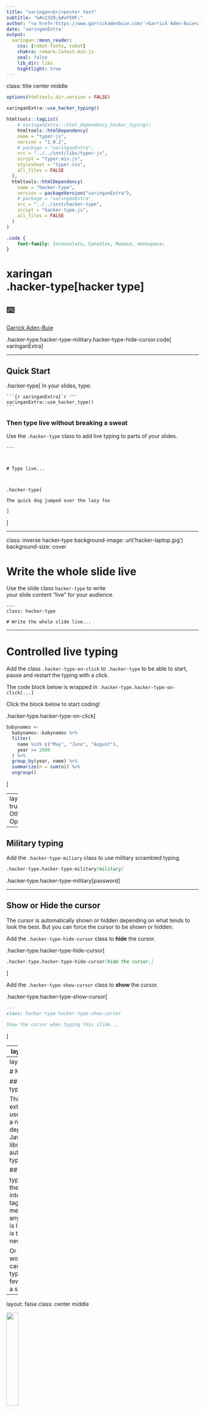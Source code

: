 ```yaml
---
title: "xaringan<br/>poster text"
subtitle: "&#x2328;&#xFE0F;"
author: "<a href='https://www.garrickadenbuie.com/'>Garrick Aden-Buie<a>"
date: 'xaringanExtra'
output:
  xaringan::moon_reader:
    css: [robot-fonts, robot]
    chakra: remark-latest.min.js
    seal: false
    lib_dir: libs
    hightlight: true
---
```


class: title center middle

```r
options(htmltools.dir.version = FALSE)
```

```r
xaringanExtra::use_hacker_typing()
```

```r
htmltools::tagList(
	# xaringanExtra:::html_dependency_hacker_typing()
	htmltools::htmlDependency(
    name = "typer-js",
    version = "1.0.2",
    # package = "xaringanExtra",
    src = "../../inst/libs/typer-js",
    script = "typer.min.js",
    stylesheet = "typer.css",
    all_files = FALSE
  ),
  htmltools::htmlDependency(
    name = "hacker-type",
    version = packageVersion("xaringanExtra"),
    # package = "xaringanExtra",
    src = "../../inst/hacker-type",
    script = "hacker-type.js",
    all_files = FALSE
  )
)
```

```css
.code {
	font-family: Inconsolata, Consolas, Monaco, monospace;
}
```

# xaringan<br>.hacker-type[hacker type]

## &#x2328;&#xFE0F;

[Garrick Aden-Buie](https://www.garrickadenbuie.com)

.hacker-type.hacker-type-military.hacker-type-hide-cursor.code[
xaringanExtra
]

---

## Quick Start

.hacker-type[
In your slides, type:

````
```{r xaringanExtra}`r ''`
xaringanExtra::use_hacker_type()
```
````

### Then type live without breaking a sweat

Use the `.hacker-type` class to add live typing to parts of your slides.

<pre><code>---<br>
<br>
# Type live...<br>
<br>
.hacker-type&zwj;[<br>
The quick dog jumped over the lazy fox<br>
]</code></pre>
]

---

class: inverse hacker-type
background-image: url('hacker-laptop.jpg')
background-size: cover

<!-- background image source: https://unsplash.com/photos/FXFz-sW0uwo -->

# Write the whole slide live

Use the slide class `hacker-type` to write  
your slide content "live" for your audience.

```
---
class: hacker-type

# Write the whole slide live...
```


---

# Controlled live typing

Add the class `.hacker-type-on-click`
to `.hacker-type`
to be able to start, pause and restart the typing
with a click.

The code block below is wrapped in `.hacker-type.hacker-type-on-click[...]`

Click the block below to start coding!

.hacker-type.hacker-type-on-click[
```r
babynames <-
  babynames::babynames %>%
  filter(
  	name %in% c("May", "June", "August"),
  	year >= 2000
  ) %>%
  group_by(year, name) %>%
  summarize(n = sum(n)) %>%
  ungroup()
```
]

---
layout: true
# Other Options

---

## Military typing

Add the `.hacker-type-miliary` class to use military scrambled typing.

```md
.hacker-type.hacker-type-military[military]
```

.hacker-type.hacker-type-military[password]

---

## Show or Hide the cursor

The cursor is automatically shown or hidden 
depending on what tends to look the best.
But you can force the cursor to be shown or hidden:

Add the `.hacker-type-hide-cursor` class to **hide** the cursor.

.hacker-type.hacker-type-hide-cursor[
```md
.hacker-type.hacker-type-hide-cursor[hide the cursor.]
```
]

Add the `.hacker-type-show-cursor` class to **show** the cursor.

.hacker-type.hacker-type-show-cursor[
```md
---
class: hacker-type hacker-type-show-cursor

Show the cursor when typing this slide...
```
]




---
layout: false

# Speed

## Fast

.hacker-type.hacker-type-fast[Add `.hacker-type-fast[]` for fast typing]

## Normal

.hacker-type.hacker-type-normal[Add `.hacker-type-normal[]` for normal typing (or don't add anything)]

## Slow

.hacker-type.hacker-type-slow[Add `.hacker-type-slow[]`  for slower typing]

---
layout: false

# Notes

## .hacker-type[typer.js]

This extension uses [typer.js](https://github.com/qodesmith/typer),
a nice, low-dependency JavaScript library for automatic typing.

## Details

typer.js does the typing into a `<div>` tag, 
which means that anything that is live typed
is typed on a new line.

Or in other words, 
you can't live type just a few words in a sentence.

---
layout: false
class: center middle

<img src="https://github.githubassets.com/images/modules/logos_page/GitHub-Mark.png" width="25%" />

### <span class="hacker-type" style="color:#0051BA;">[gadenbuie/xaringanExtra](https://github.com/gadenbuie/xaringanExtra)</span>

```js
class HackerTyper {
  constructor() {
    this.typers = this.findHackerTypers(document.querySelector('.remark-slides-area'))
		this.typers.forEach(el => this.prepareHacker(el))
		this.hasSlideListener = false
		this.runCurrentSlideTypers()
  }
  
  randId() {
		return Date.now().toString(36) + Math.random().toString(36).substr(2, 9);
	}
	
	findHackerTypers(scope = document) {
	  const containers = scope.querySelectorAll('.hacker-type')
	  if (!containers) return null;
	  return containers.map(container => {
	    let id = this.randId()
	    let text,selector = null
	    container.id = id
	    let cursor = container.tagName === 'SPAN' &&
	      !container.matches('.hacker-type-no-cursor')
	    let military = container.matches('.hacker-type-military')
	    if (
	      container.firstChild.tagName === "PRE" &&
	      container.firstChild.firstChild.tagName === "CODE"
	    ) {
	      let codeNode = container.querySelector('code')
	      text = codeNode.innerHTML
	        .toString()
	        .replace(/<div/g, '<span')
	        .replace(/<\/div>/g, '</span><br>')
	      container.querySelector('code').innerHTML = ' '
	      selector = 'pre > code'
	      cursor = true
	    } else if (container.matches('.remark-slide-content')) {
	      // if the slide is .hacker-type then move the 
	      // .hacker-type div inside the slide
	      let newDiv = document.createElement('div')
	      newDiv.classList.add('hacker-type')
	      newDiv.classList.add('hacker-type-on-show')
	      newDiv.id = container.id
	      let slideNumber = container.querySelector('.remark-slide-number')
	      newDiv.appendChild(slideNumber)
	      text = container.innerHTML
	      container.id = null
	      container.innerHTML = ''
	      container.appendChild(newDiv)
	      container.appendChild(slideNumber)
	      container.classList.remove('hacker-type')
	      container = newDiv
	    } else {
	      text = container.innerHTML
	      container.innerHTML = ' '
	    }
	    return {
	      container, 
	      id, 
	      text: text.trim() + ' ', 
	      event: this.hackerEvent(container), 
	      selector,
	      cursor,
	      military
	    }
	  })
	}
	
	hackerEvent(el) {
	  if (el.matches('[class^="remark-slide"]')) {
	    return 'slide'
	  }
	  if (el.classList.contains('hacker-type-on-click')) {
	    return 'click'
	  }
	  if (el.classList.contains('hacker-type-on-show')) {
	    return 'slide'
	  }
	  return 'slide'
	}
	
	prepareHacker({container, id, text, event = 'slide', ...ht}) {
	  if (event === 'click') {
	    container.addEventListener('click', (event) => {
	      if (event.altKey) {
	        this.finishTyper(event)
	      } else {
	    		this.handleHackerClick(event)
	      }
	    })
	  } else if (event === 'slide' && !this.hasSlideListener) {
	    this.hasSlideListener = true
      slideshow.on('afterShowSlide', () => {
        this.runCurrentSlideTypers()
      })
	  }
	  container.addEventListener('typer-done', this.finishTyper)
	}
	
	runCurrentSlideTypers = () => {
	  let hts = document.querySelectorAll('.remark-visible .remark-slide-content .hacker-type:not(.hacker-type-on-click)')
    if (!(hts || hts.length)) return
    hts.forEach(target => this.handleHackerClick()({target}))
	}
	
	handleHackerClick() {
	 return function(event) {
		  let elClicked = event.target.closest('.hacker-type')
		  const htIdx = this.typers.findIndex(o => o.id === elClicked.id)
		  let ht = this.typers[htIdx]
		  let container = ht.container
		  if (ht.selector) {
		    container = ht.container.querySelector(ht.selector)
		  }
		  if (
		    typeof elClicked.dataset.hackerState === 'undefined' ||
		    elClicked.dataset.hackerState === 'done'
		  ) {
		    elClicked.dataset.hackerState = 'typing'
		    if (ht.typer) {
		      ht.typer.kill()
		      ht.typer = null
		    }
		    ht.typer = typer(container)
		      .empty()
		      .cursor(ht.cursor)
		      .line(ht.text, {html: true, min: 15, max: 125, military: ht.military ? 50 : false})
		      .emit('typer-done', container)
		  } else if (elClicked.dataset.hackerState === 'typing') {
		    ht.typer.halt()
		    elClicked.dataset.hackerState = 'halted'
		  } else if (elClicked.dataset.hackerState === 'halted') {
		    ht.typer.resume()
		    elClicked.dataset.hackerState = 'typing'
		  }
		}
	}
	
	finishTyper() return function(event) => {
	  let elDone = event.target.closest('.hacker-type')
	  const htIdx = this.typers.findIndex(o => o.id === elDone.id)
	  let ht = this.typers[htIdx]
	  if (ht.typer === null) return
	  let container = ht.container
	  // console.log(ht.id + ' stopped')
	  // ht.typer.kill()
	  // ht.typer = null
	  elDone.dataset.hackerState = 'done'
	}
 
}

let ht = new HackerTyper()

// let container = document.querySelector('.remark-visible .hacker-type')
// let pre = container.cloneNode(true)
// pre.querySelector('code').innerHTML = ''
// container.style.display = 'none'

// container.parentNode.insertBefore(pre, container.nextSibling)

// typer(pre.querySelector('code')).cursor(false).line(container.querySelector('code').innerHTML, {html: true, min: 15, max: 150, military: 50})
```
